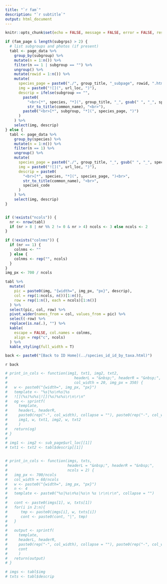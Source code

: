 ```yaml
---
title: "`r fam`"
description: "`r subtitle`"
output: html_document
---
```


```r
knitr::opts_chunk$set(echo = FALSE, message = FALSE, error = FALSE, results = "asis")
```


```r
if (fam_page & length(subgrps) > 2) {
  # list subgroups and photos (if present)
  tabl <- page_data %>%
    group_by(subgroup) %>%
    mutate(n = 1:n()) %>%
    filter(n == 1 | subgroup == "") %>%
    ungroup() %>%
    mutate(rowid = 1:n()) %>%
    mutate(
      species_page = paste0("./", group_title, "_subpage", rowid, ".html"),
      img = paste0("![](", url_loc, ")"),
      descrip = ifelse(subgroup == "",
        paste0(
          "<br>[*", species, "*](", group_title, "_", gsub(" ", "_", species), ".html)<br>",
          str_to_title(common_name), "<br>"),
        paste0("<br>[*", subgroup, "*](", species_page, ")")
      )
    ) %>%
    select(img, descrip)
} else {
  tabl <- page_data %>%
    group_by(species) %>%
    mutate(n = 1:n()) %>%
    filter(n == 1) %>%
    ungroup() %>%
    mutate(
      species_page = paste0("./", group_title, "_", gsub(" ", "_", species), ".html"),
      img = paste0("![](", url_loc, ")"),
      descrip = paste0(
        "<br>[*", species, "*](", species_page, ")<br>",
        str_to_title(common_name), "<br>",
        species_code
      )
    ) %>%
    select(img, descrip)
}


if (!exists("ncols")) {
  nr <- nrow(tabl)
  if (nr > 8 | nr %% 2 != 0 & nr > 4) ncols <- 3 else ncols <- 2
}

if (!exists("colnms")) {
  if (nr == 1) {
    colnms <- ""
  } else {
    colnms <- rep("", ncols)
  }
}
img_px <- 700 / ncols

tabl %>%
  mutate(
    pic = paste0(img, "{width=", img_px, "px}", descrip),
    col = rep(1:ncols, n())[1:n()],
    row = rep(1:n(), each = ncols)[1:n()]
  ) %>%
  select(pic, col, row) %>%
  pivot_wider(names_from = col, values_from = pic) %>%
  select(-row) %>%
  replace(is.na(.), "") %>%
  kable(
    escape = FALSE, col.names = colnms,
    align = rep("c", ncols)
  ) %>%
  kable_styling(full_width = T)

back <- paste0("[Back to ID Home](../species_id_id_by_taxa.html)")
```

`r back`



```r
# print_in_cols <- function(img1, txt1, img2, txt2,
#                              headerL = "&nbsp;", headerR = "&nbsp;", # empty string confuses pandoc if only right header is set
#                              col_width = 20, img_px = 350) {
#   w <- paste0("{width=", img_px, "px}")
#   template <- "%s|%s\n%s|%s
#   ![](%s)%s%s|![](%s)%s%s\r\n\r\n"
#   og <- sprintf(
#     template,
#     headerL, headerR,
#     paste0(rep("-", col_width), collapse = ""), paste0(rep("-", col_width), collapse = ""),
#     img1, w, txt1, img2, w, txt2
#     )
#   return(og)
# }
#
# img1 <- img2 <- sub_page$url_loc[[1]]
# txt1 <- txt2 <- tabl$descrip[[1]]


# print_in_cols <- function(imgs, txts,
#                           headerL = "&nbsp;", headerR = "&nbsp;",
#                           ncols = 2) {
#   img_px <- 700/ncols
#   col_width = 60/ncols
#   w <- paste0("{width=", img_px, "px}")
#   n <- 4
#   template <- paste0("%s|%s\n%s|%s\n %s \r\n\r\n", collapse = "")
#
#   cont <- paste0(imgs[1], w, txts[1])
#   for(i in 2:n){
#      tmp <- paste0(imgs[i], w, txts[i])
#      cont <- paste0(cont, "|", tmp)
#   }
#
#   output <- sprintf(
#     template,
#     headerL, headerR,
#     paste0(rep("-", col_width), collapse = ""), paste0(rep("-", col_width), collapse = ""),
#     cont
#     )
#   return(output)
# }
```

```r

# imgs <- tabl$img
# txts <- tabl$descrip
```
